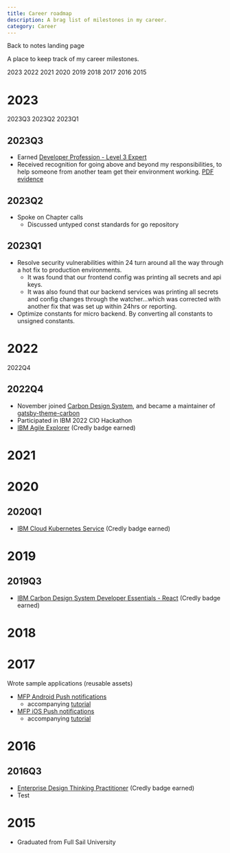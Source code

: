 ```yaml
---
title: Career roadmap
description: A brag list of milestones in my career.
category: Career
---
```



Back to notes <Link to="/notes">landing page</Link>

<NotesNav />

<PageDescription>

A place to keep track of my career milestones.

</PageDescription>

<AnchorLinks>
  <AnchorLink>2023</AnchorLink>
  <AnchorLink>2022</AnchorLink>
  <AnchorLink>2021</AnchorLink>
  <AnchorLink>2020</AnchorLink>
  <AnchorLink>2019</AnchorLink>
  <AnchorLink>2018</AnchorLink>
  <AnchorLink>2017</AnchorLink>
  <AnchorLink>2016</AnchorLink>
  <AnchorLink>2015</AnchorLink>
</AnchorLinks>

# 2023

<AnchorLinks small>
  <AnchorLink>2023Q3</AnchorLink>
  <AnchorLink>2023Q2</AnchorLink>
  <AnchorLink>2023Q1</AnchorLink>
</AnchorLinks>

## 2023Q3

- Earned [Developer Profession - Level 3 Expert](https://www.credly.com/badges/01f77238-4e0d-406b-a2e1-b94ab3d27ef3/public_url)
- Received recognition for going above and beyond my responsibilities, to help someone from another team get their environment working. [PDF evidence](./images/2023/IBMRecognition-20230925.pdf)

## 2023Q2

- Spoke on Chapter calls
  - Discussed untyped const standards for go repository

## 2023Q1

- Resolve security vulnerabilities within 24 turn around all the way through a hot fix to production environments.
  - It was found that our frontend config was printing all secrets and api keys.
  - It was also found that our backend services was printing all secrets and config changes through the watcher...which was corrected with another fix that was set up within 24hrs or reporting.
- Optimize constants for micro backend. By converting all constants to unsigned constants.

# 2022

<AnchorLinks small>
  <AnchorLink>2022Q4</AnchorLink>
</AnchorLinks>

## 2022Q4

- November joined [Carbon Design System][carbon-design-system], and became a maintainer of [gatsby-theme-carbon][gatsby-theme-carbon]
- Participated in IBM 2022 CIO Hackathon
- [IBM Agile Explorer](https://www.credly.com/badges/84c7f84c-eb57-489a-93ce-f0701008b7e3/public_url) (Credly badge earned)

# 2021

# 2020

## 2020Q1

- [IBM Cloud Kubernetes Service](https://www.credly.com/badges/836c8f8f-fdd6-41aa-a310-ca38c0a6e54e/public_url) (Credly badge earned)

# 2019

## 2019Q3

- [IBM Carbon Design System Developer Essentials - React](https://www.credly.com/badges/de8ea4d0-1d49-4084-bc16-3b0a5366d354/public_url) (Credly badge earned)

# 2018

# 2017

Wrote sample applications (reusable assets)

- [MFP Android Push notifications](https://github.ibm.com/MFPSamples/PushNotificationsAndroid)
  - accompanying [tutorial](https://mobilefirstplatform.ibmcloud.com/tutorials/en/foundation/8.0/notifications/)
- [MFP iOS Push notifications](https://github.ibm.com/MFPSamples/PushNotificationsSwift)
  - accompanying [tutorial](https://mobilefirstplatform.ibmcloud.com/tutorials/en/foundation/8.0/notifications/)

# 2016

## 2016Q3

- [Enterprise Design Thinking Practitioner](https://www.credly.com/badges/36ddd342-c057-4624-9738-504cd982d585/public_url) (Credly badge earned)
- <ExternalLink href="https://example.com">Test</ExternalLink>

# 2015

- Graduated from Full Sail University

<!-- Link references -->

[carbon-design-system]: https://github.com/carbon-design-system
[gatsby-theme-carbon]: https://github.com/carbon-design-system/gatsby-theme-carbon
